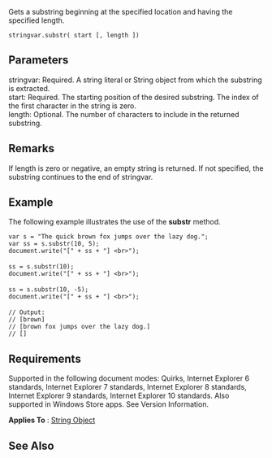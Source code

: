 Gets a substring beginning at the specified location and having the specified length.

 stringvar.substr( start [, length ])

==Parameters==
; stringvar: Required. A string literal or String object from which the substring is extracted.
; start: Required. The starting position of the desired substring. The index of the first character in the string is zero.
; length: Optional. The number of characters to include in the returned substring.

==Remarks==
If length is zero or negative, an empty string is returned. If not specified, the substring continues to the end of stringvar.


==Example==
The following example illustrates the use of the '''substr''' method.

 var s = "The quick brown fox jumps over the lazy dog.";
 var ss = s.substr(10, 5);  
 document.write("[" + ss + "] &lt;br&gt;");
 
 ss = s.substr(10);
 document.write("[" + ss + "] &lt;br&gt;");
 
 ss = s.substr(10, -5);
 document.write("[" + ss + "] &lt;br&gt;");
 
 // Output:
 // [brown] 
 // [brown fox jumps over the lazy dog.] 
 // []

==Requirements==
Supported in the following document modes: Quirks, Internet Explorer 6 standards, Internet Explorer 7 standards, Internet Explorer 8 standards, Internet Explorer 9 standards, Internet Explorer 10 standards. Also supported in Windows Store apps. See Version Information.

'''Applies To''' : [[javascript/String|String Object]]


==See Also==

              
